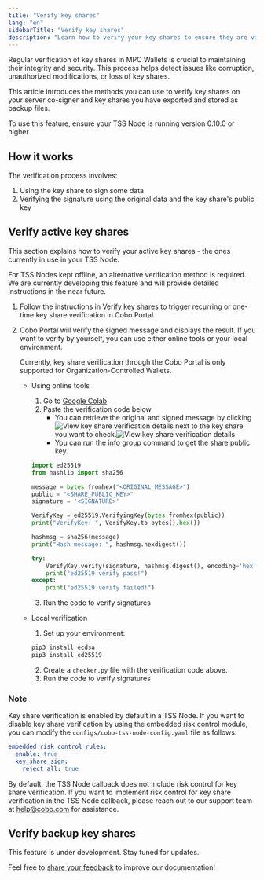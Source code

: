 ```yaml
---
title: "Verify key shares"
lang: "en"
sidebarTitle: "Verify key shares"
description: "Learn how to verify your key shares to ensure they are valid and properly configured"
---
```


Regular verification of key shares in MPC Wallets is crucial to maintaining their integrity and security. This process helps detect issues like corruption, unauthorized modifications, or loss of key shares.

This article introduces the methods you can use to verify key shares on your server co-signer and key shares you have exported and stored as backup files.

<Note>
  To use this feature, ensure your TSS Node is running version 0.10.0 or higher.
</Note>


## How it works

The verification process involves:
1. Using the key share to sign some data
2. Verifying the signature using the original data and the key share's public key


## Verify active key shares

This section explains how to verify your active key shares - the ones currently in use in your TSS Node.

<Note>
  For TSS Nodes kept offline, an alternative verification method is required. We are currently developing this feature and will provide detailed instructions in the near future.
</Note>


1. Follow the instructions in [Verify key shares](https://manuals.cobo.com/en/portal/mpc-wallets/ocw/key-share-verification) to trigger recurring or one-time key share verification in Cobo Portal.
2. Cobo Portal will verify the signed message and displays the result. If you want to verify by yourself, you can use either online tools or your local environment.

    <Note>Currently, key share verification through the Cobo Portal is only supported for Organization-Controlled Wallets.</Note>

    - Using online tools
        1. Go to [Google Colab](https://colab.research.google.com/)
        2. Paste the verification code below
            - You can retrieve the original and signed message by clicking <img src="/v2/images/guides/view-details.svg" className="icon" alt="View key share verification details" /> next to the key share you want to check.<img src="/v2/images/guides/view-verification-details.png" className="screenshot_full_screen" alt="View key share verification details" />
            - You can run the [info group](/v2/guides/mpc-wallets/server-co-signer/appendix#info-group) command to get the share public key.

        ```python
        import ed25519
        from hashlib import sha256
        
        message = bytes.fromhex("<ORIGINAL_MESSAGE>")
        public = "<SHARE_PUBLIC_KEY>"
        signature = '<SIGNATURE>'
        
        VerifyKey = ed25519.VerifyingKey(bytes.fromhex(public))
        print("VerifyKey: ", VerifyKey.to_bytes().hex())
        
        hashmsg = sha256(message)
        print("Hash message: ", hashmsg.hexdigest())
        
        try:
            VerifyKey.verify(signature, hashmsg.digest(), encoding='hex')
            print("ed25519 verify pass!")
        except:
            print("ed25519 verify failed!")
        ```
        3. Run the code to verify signatures

    - Local verification
        1. Set up your environment:
        ```bash
        pip3 install ecdsa
        pip3 install ed25519
        ```
        2. Create a `checker.py` file with the verification code above.
        3. Run the code to verify signatures



### Note
Key share verification is enabled by default in a TSS Node. If you want to disable key share verification by using the embedded risk control module, you can modify the `configs/cobo-tss-node-config.yaml` file as follows:

```yaml
embedded_risk_control_rules:
  enable: true
  key_share_sign:
    reject_all: true
```

By default, the TSS Node callback does not include risk control for key share verification. If you want to implement risk control for key share verification in the TSS Node callback, please reach out to our support team at <a href="mailto:help@cobo.com">help@cobo.com</a> for assistance.



## Verify backup key shares

This feature is under development. Stay tuned for updates.

<Tip>Feel free to [share your feedback](https://forms.zohopublic.com/cobo/form/DocumentFeedbackForm/formperma/QvLOhxJv1_JMsJ-1dleZ8Itb_7rzN-LtgvsDdxosoVI) to improve our documentation!</Tip>

